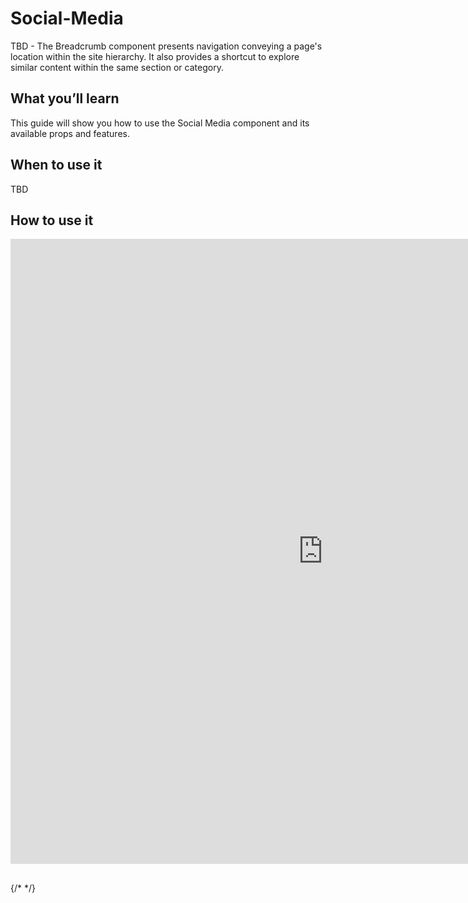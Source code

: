 
<Meta of={SocialMediaStories} />

# Social-Media

TBD - The Breadcrumb component presents navigation conveying a page's location within the site hierarchy. It also provides a shortcut to explore similar content within the same section or category.

## What you’ll learn 

This guide will show you how to use the Social Media component and its available props and features.

## When to use it 

TBD

## How to use it 

<iframe
  src="https://xmc-hztl-foundation-storybook.vercel.app/?path=/story/components-authorable-shared-hztl-page-content-socialmedia--social-media"
  width="1000"
  height="1000"
  frameborder="0"
></iframe>

##

{/* <Canvas of={CheckboxStories.Card} /> */}

